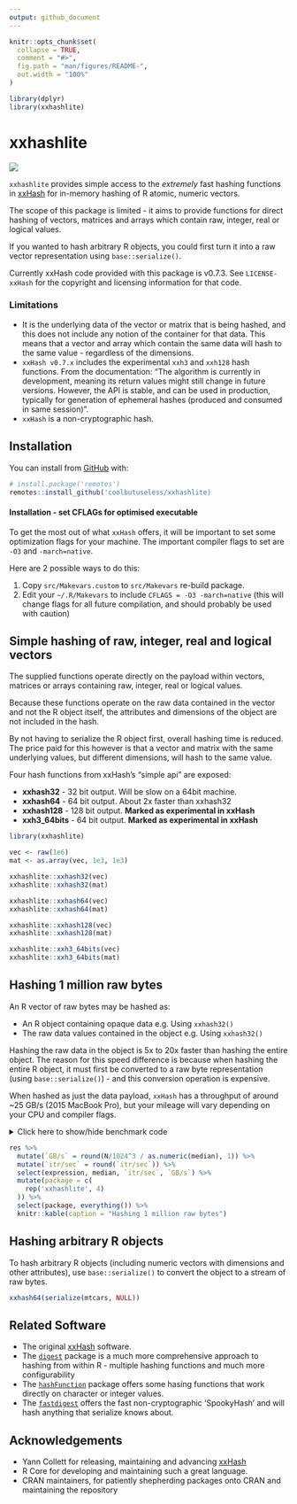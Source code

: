 ```yaml
---
output: github_document
---
```


<!-- README.md is generated from README.Rmd. Please edit that file -->

```r
knitr::opts_chunk$set(
  collapse = TRUE,
  comment = "#>",
  fig.path = "man/figures/README-",
  out.width = "100%"
)

library(dplyr)
library(xxhashlite)
```

# xxhashlite

<!-- badges: start -->
![](https://img.shields.io/badge/cool-useless-green.svg)
<!-- badges: end -->

`xxhashlite` provides simple access to the *extremely* fast hashing functions
in [xxHash](https://cyan4973.github.io/xxHash/) for in-memory hashing 
of R atomic, numeric vectors.

The scope of this package is limited - it aims to provide functions for direct hashing of vectors, 
matrices and arrays which contain raw, integer, real or logical values.  

If you wanted to hash arbitrary R objects, you could first turn it 
into a raw vector representation
using `base::serialize()`. 


Currently xxHash code provided with this package is v0.7.3.  See `LICENSE-xxHash`
for the copyright and licensing information for that code.

### Limitations

* It is the underlying data of the vector or 
  matrix that is being hashed, and this
  does not include any notion of the container for that data.  This
  means that a vector and array which contain the same data will hash to the 
  same value - regardless of the dimensions.
* `xxHash v0.7.x` includes the experimental `xxh3` and `xxh128` hash functions.
   From the documentation: "The algorithm is currently in development, meaning 
   its return values might still change in future versions. However, the API is 
   stable, and can be used in production, typically for generation of 
   ephemeral hashes (produced and consumed in same session)".
* `xxHash` is a non-cryptographic hash.


## Installation

You can install from [GitHub](https://github.com/coolbutuseless/xxhashlite) with:

``` r
# install.package('remotes')
remotes::install_github('coolbutuseless/xxhashlite)
```

#### Installation - set CFLAGs for optimised executable

To get the most out of what `xxHash` offers, it will be important to set
some optimization flags for your machine.  The important compiler flags to set 
are `-O3` and `-march=native`.

Here are 2 possible ways to do this:

1. Copy `src/Makevars.custom` to `src/Makevars` re-build package.
2. Edit your `~/.R/Makevars` to include `CFLAGS = -O3 -march=native` (this will
  change flags for all future compilation, and should probably be used with caution)




## Simple hashing of raw, integer, real and logical vectors

The supplied functions operate directly on the payload within
vectors, matrices or arrays containing raw, integer, real or logical values.

Because these functions operate on the raw data contained in the vector and not
the R object itself, the attributes and dimensions of the object
are not included in the hash.

By not having to serialize the R object first, overall hashing time is 
reduced.  The price paid for this however is that a vector and matrix with the 
same underlying values, but different dimensions, will hash to the same value.

Four hash functions from xxHash's "simple api" are exposed:

* **xxhash32** - 32 bit output. Will be slow on a 64bit machine.
* **xxhash64** - 64 bit output. About 2x faster than xxhash32
* **xxhash128** - 128 bit output. **Marked as experimental in xxHash**
* **xxh3_64bits** - 64 bit output. **Marked as experimental in xxHash**




```r
library(xxhashlite)

vec <- raw(1e6)
mat <- as.array(vec, 1e3, 1e3)

xxhashlite::xxhash32(vec)
xxhashlite::xxhash32(mat)

xxhashlite::xxhash64(vec)
xxhashlite::xxhash64(mat)

xxhashlite::xxhash128(vec)
xxhashlite::xxhash128(mat)

xxhashlite::xxh3_64bits(vec)
xxhashlite::xxh3_64bits(mat)
```


## Hashing 1 million raw bytes

An R vector of raw bytes may be hashed as:

* An R object containing opaque data e.g. Using `xxhash32()`
* The raw data values contained in the object e.g. Using `xxhash32()`

Hashing the raw data in the object is 5x to 20x faster than hashing the entire object.
The reason for this speed difference is because when hashing the entire R object, 
it must first be converted to a raw byte representation (using `base::serialize()`) - 
and this conversion operation is expensive.

When hashed as just the data payload, `xxHash` has a throughput of around ~25 GB/s 
(2015 MacBook Pro), but your mileage will vary depending on your CPU and 
compiler flags.


<details>
<summary> Click here to show/hide benchmark code </summary>

```r
library(xxhashlite)

N   <- 1e6
vec <- as.raw(seq(N) %% 256)

res <- bench::mark(
  xxhash32(vec),
  xxhash64(vec),
  xxhash128(vec),
  xxh3_64bits(vec),
  check = FALSE
)
```

</details>


```r
res %>% 
  mutate(`GB/s` = round(N/1024^3 / as.numeric(median), 1)) %>%
  mutate(`itr/sec` = round(`itr/sec`)) %>%
  select(expression, median, `itr/sec`, `GB/s`) %>%
  mutate(package = c(
    rep('xxhashlite', 4)
  )) %>%
  select(package, everything()) %>%
  knitr::kable(caption = "Hashing 1 million raw bytes")
```


## Hashing arbitrary R objects

To hash arbitrary R objects (including numeric vectors with dimensions and other attributes),
use `base::serialize()` to convert the object to a stream of raw bytes.


```r
xxhash64(serialize(mtcars, NULL))
```


## Related Software

* The original [xxHash](https://cyan4973.github.io/xxHash/) software.
* The [`digest`](https://cran.r-project.org/package=digest) package is 
  a much more comprehensive approach to hashing from within R - multiple 
  hashing functions and much more configurability
* The [`hashFunction`](https://cran.r-project.org/package=hashFunction) package offers 
  some hasing functions that work directly on character or integer values.
* The [`fastdigest`](https://cran.r-project.org/package=fastdigest) offers
  the fast non-cryptographic 'SpookyHash' and will hash anything that
  serialize knows about.

## Acknowledgements

* Yann Collett for releasing, maintaining and advancing [xxHash](https://cyan4973.github.io/xxHash/)
* R Core for developing and maintaining such a great language.
* CRAN maintainers, for patiently shepherding packages onto CRAN and maintaining
  the repository
